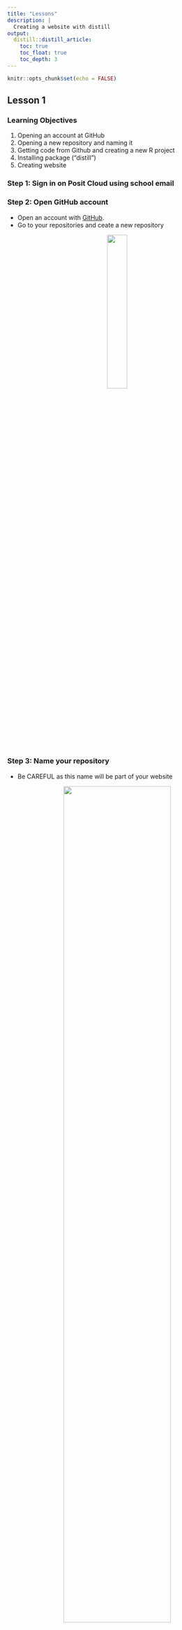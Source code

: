```yaml
---
title: "Lessons"
description: |
  Creating a website with distill 
output: 
  distill::distill_article:
    toc: true
    toc_float: true
    toc_depth: 3
---
```


```r
knitr::opts_chunk$set(echo = FALSE)
```

## Lesson 1

### Learning Objectives

1.	Opening an account at GitHub 
2.	Opening a new repository and naming it
3.	Getting code from Github and creating a new R project
4.	Installing package (“distill”)
5.	Creating website 

### Step 1: Sign in on Posit Cloud using school email

### Step 2: Open GitHub account

- Open an account with [GitHub](https://github.com/).
- Go to your repositories and ceate a new repository

<center>

![](images/Picture20.png){width=30%}

</center>

### Step 3: Name your repository

- Be CAREFUL as this name will be part of your website


<center>

![](images/Picture21.png){width=70%}
</center>

- Tick the box to 'Add a README file'

<center>
![](images/Picture22.png){width=70%}
</center>

### Step 4: Clone repo and open new project on R

- Click on the green code button and copy URL

<center>
![](images/Picture23.png){width=50%}
</center>

- Go to R positcloud and open new project (from Git Repository)

<center>

![](images/Picture24.png){width=50%}
</center>

- Paste in the code that you copied at GitHub



### Step 5: Setup R 

- Open Project and change appearance.

**Tools-> global options > Appearance**

- (Optional)If you want to see your changes in R instead of new window

**Tools-> global options > R Markdown > show output preview in "Viewer Pane"**

### Step 6: Install distill package

- Close and open project again

-	Install “distill” using this code (type in console)  

```r

install.packages("distill")

```

- click ENTER


![](images/Picture25.png)
 
- Then type this code

```r

library(distill)

```


- click ENTER
 
 
- Go to packages (bottom right pane) and check if there is a ‘tick’ next to the distill box

![](images/Picture26.png){width=75%}

### Step 7: Create website

- Copy and paste this code in consule making sure you write the name of your website

```r

create_website(dir = ".", title ="name of your website", gh_pages = TRUE)

```
Example: 

<center>
![](images/Picture80.png)
</center>

- Click 'ENTER' to run code

- click **Build** (in top right window) and then **Build Website**

**Your website is now ready to view.**

 We will learn about layouts in the next lesson.
 
<center>
![](images/4.png){width=70%}##
</center>




## Lesson 2 

### Learning objectives: 
1)	Find a good layout for your website homepage
2)	Change the title at yml
3)	Add text on homepage


### Step 1: Choose layout
Choose a layout/template from this website 
[Seankross postcards](https://github.com/seankross/postcards)

Add this code to console:  

```r

install.packages("postcards")
```


### Step 2: Delete old index file

- Tick index.rmd in Files tab (bottom right window)

- Delete index.rmd file

### Step 3: Create template for Homepage

Add this code to console with your chosen template name for example:

```r

create_article(file ="index", template= "trestles", package = "postcards")

```

- Click on index.rmd from the Files tab (bottom right window)

- Now go to top left window

-	Copy this code and paste after output in a new line:

```r

site: distill::distill_website


```

<center>
![](images/Picture8.png){width=50%}
</center>

•	This creates the template for the homepage

•	Change title

•	KNIT to see a preview of the homepage

### Step 4: Writing text on Homepage

- Now add all your info on your Homepage

- Change layout of page using these symbols

- For title (bigger font) use   # biggest  ,## smaller, ### smaller

- For bold use ** before and after **

- For italics use * before and after *

<center>
![](images/4.png){width=70%}
</center>


## Lesson 3 

### Learning objectives: 

1)	Add video link and images to homepage
2)	Add emoji to website

### Step 1: Add images to R

- On your computer desktop make a new folder called "Images".

- Add all the images you want to use.

- Change the folder into a compressed folder. 

- Now in your R Positcloud go to bottom right window and click Upload

- Choose the Images Compressed folder. Now you can use all your pictures in R

### Step 2: Change main picture on your Homepage

- Go to index.rmd

- In the top right window you can see "image:"

- Change image by writing down the name of folder >slash > name of image > dot > format of image. ( in between the speech marks)

<center>
![Example](images/Picture28.png){width=50%}
</center>
- To add picture on any page use this format: 

```r

![title of image](images/name of pic.jpg)

```
 

**Add video (from YouTube) to R**

  - Open a Youtube video
  
  - Click “share” and then “embed” then copy code
  
  - Add code to your page


### Step 3: To insert emoji 

- Run this code in console (bottom left window)

```r

install.packages("devtools")

```

- Click ENTER

- then this code: 

```r

devtools::install_github("hadley/emo")

```

- Now you can add emoji like this:

```r

`r emo::ji("smile")` 

```

- For more emoji names visit [this page](https://github.com/hadley/emo)


- click **Build** (in top right window) and **then Build Website**

<center>
![](images/4.png){width=70%}
</center>

## Lesson 4 

### Learning objectives: 
1)	Add new pages to your website
2)	Add icons to buttons
3)	Push changes to Github

### Step 1: Adding more pages to your website

- Go to site.yml

- Now copy ( text and href) of ‘about’

- Paste underneath and rename it

EXAMPLE:

![](images/Picture30.png){width=40%}

- Use this code to make new page 

```r

create_article("name")
```

- The name you use needs to be exactly the same as "href" name
 
- Write the title  of this page in the top left window
 
 **KNIT**
 
### Step 2: Add icons to buttons
 
- Go to index.rmd file

- In the top left window now change the code from "label" like this

```r

  - label: '<i class="fab fa-twitter"></i> Twitter'
    url: 'https://twitter.com/R_Girls_School target="_blank"'
  - label: '<i class="fab fa-github"></i> GitHub'
    url: 'https://github.com/R-Girls target="_blank"'
  - label: '<i class="fas fa-envelope"></i> Contact Us'
    url: "mailto:maryam.nawaz@greenoak.bham.sch.uk"

```
 
- Now **Knit** and see changes

- "Target=_blank" makes sure that the link opens in a new tab (window)

- For more icons-> Go to [website](https://fontawesome.com/search), search and copy code between the <> marks

- Keep clicking **Knit** to see changes

- Click **Build** (in top right window) and **then Build Website**

### Step 3:  To push to Github (going ONLINE)

- Enter the following code in console

```r

install.packages("usethis")

```

- click ENTER

- Now enter this code into console using your login details with Github

```r

usethis::use_git_config(user.name= "your user name",user.email= "your email")

```

- Enter in console 

```r
usethis::create_github_token()

```

and get token from Github (90 days)

- Now paste this code into console

```r

gitcreds::gitcreds_set()
```

- **Enter password or token:** insert password here

- Save this code somewhere as you might need it again later.

- Now go to Git ( top right window) -> click on **commit**

- Tick all the boxes 

- Add a message and click **commit** ->  and then Click **push**

- Your website should have updated on Github. Go to check on Github.com

**On Github website:**

Go to settings -> Pages -> change branch main to /docs

<center>
![](images/Picture33.png){width=50%}
</center>

**Then view your website as its ONLINE now.**

<center>
![](images/4.png){width=70%}
</center>

## Lesson 5

### Learning objectives: 
1)	Create a css file for theme
2)	Import google fonts
3)	Import colours for layout

### Stage 1: Create new theme -> css file

- Add this code to console   

```r

create_theme("my-theme")

```

- On _site.yml add line of code after output_dir: 

```r

theme: my_theme.css

```

![](images/Picture14.png){width=40%}

### Step 2: Change your font

- Import google fonts from this [website](https://fonts.google.com/)

- Search for fav font and select @import 

- Copy the code in between the style tags < style>

- Now add at the top of css file all the fonts you want to use. Customise !!!!

![](images/Picture32.png){width=50%}



- Always **knit** to see changes until you are happy with font type and size

### Step 3: Choose color palette     

- Go to [coolers website](https://coolors.co/)

- Make a palette and download for later use.

- You can lock colors you like or press space bar for new colors

- You can export to pdf (HEX and RGB)

![](images/Picture17.png) 

- To make changes go to your css file :

**Example**
- Title size = 28px (How big do you want the title to be?)

- Text color = What colour do you want the text to be?

- Text size = 28px (size of text)

- Hover color = white (when you move mouse over the writing what colour should it change into)

- Background color = #C34A79  (The colour of the banner)

![Example](images/Picture16.png){width=60%} 

  
### Step 4: Saving Changes

After making all the changes you want save on github

- click **Build** (in top right window) and **then Build Website**

- Commit- push to save on website as mentioned above

<center>
![](images/4.png){width=70%}
</center>

## Lesson 6
### Learning objectives: 
1)	Changing the font colours
2)	Change button colours
3)	Include a navigation bar
4)	Add table of contents

### Step 1: Change colour of biggest font

Copy this code at the bottom of css file

```r


h1 {
	  color: #C34A79;
	  font-size: 36px;
	}
```

Now you can change the colour and font size of your biggest font on website

### Step2: To change button colours

Copy this code underneath

```r
  .btn-outline-dark {
	    background-color: transparent; 
	    color: rgba(195, 74, 121);
	    border: 1px solid;
	    border-color: rgba(195, 74, 121);
	}
	

	.btn-outline-dark:hover {
	    background-color: rgba(195, 74, 121);
	    border-color: rgba(195, 74, 121);
	    color: white;
	}

```


- Now you change colours of button using coolers.co website.

- Also look at [R Grilsgithub](https://github.com/R-Girls/website/blob/main/rgirls-theme.css) for further codes.


### Step 3: Menu bar (dropdown)

- Go to _site.yml

- The menu argument allows you to add dropdown options in the header

- 	Make sure the spaces are properly formatted or you’ll get an error (even one tab off on menu as example)

- Note: the links won’t work yet because we haven’t created the pages yet


![Example](images/Picture18.png){width=75%}

### Step 4: Add table of contents

- Add this code at the top of your page


```r
    toc: true
    toc_depth: 3
    toc_float: true

```


- toc means table of content

- toc_depth is the the differet levels of headers you used

![](images/Picture34.png){width=50%}

- click **Build** (in top right window) and **then Build Website**

- Push all changes to Github

**Hope you enjoyed making your new website with R `r emo::ji("smile")`**

![](images/2.png) 
